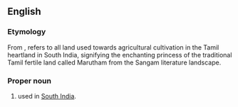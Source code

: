 ==English==

===Etymology===
From {{etyl|ta|en}}, {{m|ta|மருதம்}} refers to all land used towards agricultural cultivation in the Tamil heartland in South India, signifying the enchanting princess of the traditional Tamil fertile land called Marutham from the Sangam literature landscape.

===Proper noun===
{{en-proper noun}}

# {{given name|female|from=India}} used in [[South India]].